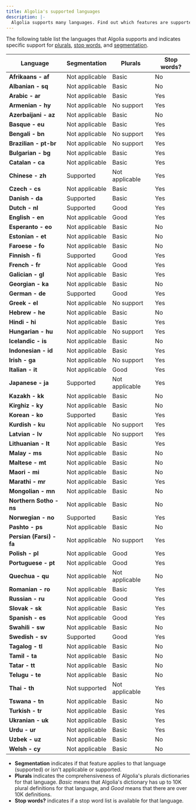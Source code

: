```yaml
---
title: Algolia's supported languages
description: |-
  Algolia supports many languages. Find out which features are supported.
---
```


The following table list the languages that Algolia supports and indicates specific support for [plurals](/guides/managing-results/optimize-search-results/handling-natural-languages-nlp/how-to/customize-plurals-and-other-declensions/), [stop words](/guides/managing-results/optimize-search-results/handling-natural-languages-nlp/how-to/customize-stop-words/), and [segmentation](/guides/managing-results/optimize-search-results/handling-natural-languages-nlp/in-depth/language-specific-configurations/#words-segmentation).

| **Language**             | **Segmentation** | **Plurals**    | **Stop words?** |
| ------------------------ | ---------------- | -------------- | --------------- |
| **Afrikaans - af**       | Not applicable   | Basic          | No              |
| **Albanian - sq**        | Not applicable   | Basic          | No              |
| **Arabic - ar**          | Not applicable   | Basic          | Yes             |
| **Armenian - hy**        | Not applicable   | No support     | Yes             |
| **Azerbaijani - az**     | Not applicable   | Basic          | No              |
| **Basque - eu**          | Not applicable   | Basic          | Yes             |
| **Bengali - bn**         | Not applicable   | No support     | Yes             |
| **Brazilian - pt-br**    | Not applicable   | No support     | Yes             |
| **Bulgarian - bg**       | Not applicable   | Basic          | Yes             |
| **Catalan - ca**         | Not applicable   | Basic          | Yes             |
| **Chinese - zh**         | Supported        | Not applicable | Yes             |
| **Czech - cs**           | Not applicable   | Basic          | Yes             |
| **Danish - da**          | Supported        | Basic          | Yes             |
| **Dutch - nl**           | Supported        | Good           | Yes             |
| **English - en**         | Not applicable   | Good           | Yes             |
| **Esperanto - eo**       | Not applicable   | Basic          | No              |
| **Estonian - et**        | Not applicable   | Basic          | No              |
| **Faroese - fo**         | Not applicable   | Basic          | No              |
| **Finnish - fi**         | Supported        | Good           | Yes             |
| **French - fr**          | Not applicable   | Good           | Yes             |
| **Galician - gl**        | Not applicable   | Basic          | Yes             |
| **Georgian - ka**        | Not applicable   | Basic          | No              |
| **German - de**          | Supported        | Good           | Yes             |
| **Greek - el**           | Not applicable   | No support     | Yes             |
| **Hebrew - he**          | Not applicable   | Basic          | No              |
| **Hindi - hi**           | Not applicable   | Basic          | Yes             |
| **Hungarian - hu**       | Not applicable   | No support     | Yes             |
| **Icelandic - is**       | Not applicable   | Basic          | No              |
| **Indonesian - id**      | Not applicable   | Basic          | Yes             |
| **Irish - ga**           | Not applicable   | No support     | Yes             |
| **Italian - it**         | Not applicable   | Good           | Yes             |
| **Japanese - ja**        | Supported        | Not applicable | Yes             |
| **Kazakh - kk**          | Not applicable   | Basic          | No              |
| **Kirghiz - ky**         | Not applicable   | Basic          | No              |
| **Korean - ko**          | Supported        | Basic          | Yes             |
| **Kurdish - ku**         | Not applicable   | No support     | Yes             |
| **Latvian - lv**         | Not applicable   | No support     | Yes             |
| **Lithuanian - lt**      | Not applicable   | Basic          | Yes             |
| **Malay - ms**           | Not applicable   | Basic          | No              |
| **Maltese - mt**         | Not applicable   | Basic          | No              |
| **Maori - mi**           | Not applicable   | Basic          | No              |
| **Marathi - mr**         | Not applicable   | Basic          | Yes             |
| **Mongolian - mn**       | Not applicable   | Basic          | No              |
| **Northern Sotho - ns**  | Not applicable   | Basic          | No              |
| **Norwegian - no**       | Supported        | Basic          | Yes             |
| **Pashto - ps**          | Not applicable   | Basic          | No              |
| **Persian (Farsi) - fa** | Not applicable   | No support     | Yes             |
| **Polish - pl**          | Not applicable   | Good           | Yes             |
| **Portuguese - pt**      | Not applicable   | Good           | Yes             |
| **Quechua - qu**         | Not applicable   | Not applicable | No              |
| **Romanian - ro**        | Not applicable   | Basic          | Yes             |
| **Russian - ru**         | Not applicable   | Good           | Yes             |
| **Slovak - sk**          | Not applicable   | Basic          | Yes             |
| **Spanish - es**         | Not applicable   | Good           | Yes             |
| **Swahili - sw**         | Not applicable   | Basic          | No              |
| **Swedish - sv**         | Supported        | Good           | Yes             |
| **Tagalog - tl**         | Not applicable   | Basic          | No              |
| **Tamil - ta**           | Not applicable   | Basic          | No              |
| **Tatar - tt**           | Not applicable   | Basic          | No              |
| **Telugu - te**          | Not applicable   | Basic          | No              |
| **Thai - th**            | Not supported    | Not applicable | Yes             |
| **Tswana - tn**          | Not applicable   | Basic          | No              |
| **Turkish - tr**         | Not applicable   | Basic          | Yes             |
| **Ukranian - uk**        | Not applicable   | Basic          | Yes             |
| **Urdu - ur**            | Not applicable   | Basic          | Yes             |
| **Uzbek - uz**           | Not applicable   | Basic          | No              |
| **Welsh - cy**           | Not applicable   | Basic          | No              |

- **Segmentation** indicates if that feature applies to that language (supported) or isn't applicable or supported.
- **Plurals** indicates the comprehensiveness of Algolia's plurals dictionaries for that language. _Basic_ means that Algolia's dictionary has up to 10K plural definitions for that language, and _Good_ means that there are over 10K definitions.
- **Stop words?** indicates if a stop word list is available for that language.

